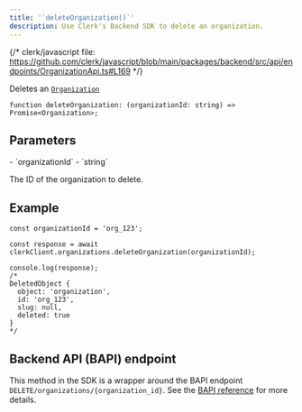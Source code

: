 ```yaml
---
title: '`deleteOrganization()`'
description: Use Clerk's Backend SDK to delete an organization.
---
```


{/* clerk/javascript file: https://github.com/clerk/javascript/blob/main/packages/backend/src/api/endpoints/OrganizationApi.ts#L169 */}

Deletes an [`Organization`](/docs/references/backend/types/backend-organization)

```tsx {{ prettier: false }}
function deleteOrganization: (organizationId: string) => Promise<Organization>;
```

## Parameters

<Properties>
  - `organizationId`
  - `string`

  The ID of the organization to delete.
</Properties>

## Example

```tsx {{ prettier: false }}
const organizationId = 'org_123';

const response = await clerkClient.organizations.deleteOrganization(organizationId);

console.log(response);
/*
DeletedObject {
  object: 'organization',
  id: 'org_123',
  slug: null,
  deleted: true
}
*/
```

## Backend API (BAPI) endpoint

This method in the SDK is a wrapper around the BAPI endpoint `DELETE/organizations/{organization_id}`. See the [BAPI reference](https://clerk.com/docs/reference/backend-api/tag/Organizations#operation/DeleteOrganization) for more details.
